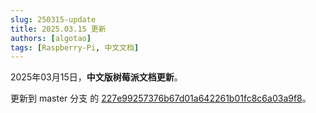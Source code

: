 ```yaml
---
slug: 250315-update
title: 2025.03.15 更新
authors: [algotao]
tags: [Raspberry-Pi, 中文文档]
---
```


2025年03月15日，**中文版树莓派文档更新**。

更新到 master 分支 的 [227e99257376b67d01a642261b01fc8c6a03a9f8](https://github.com/raspberrypi/documentation/commit/227e99257376b67d01a642261b01fc8c6a03a9f8)。
